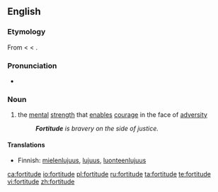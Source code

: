 ==English==

===Etymology===
From {{OF.}} < {{L.}} {{term|fortitudo|fortitūdō|bravery, strength|lang=la}} < {{term|fortis||brave, strong|lang=la}}.

===Pronunciation===
*{{a|RP}} {{IPA|/ˈfɔːtɪtjuːd/}}

===Noun===
{{en-noun}}
# the [[mental]] [[strength]] that [[enable]]s [[courage]] in the face of [[adversity]]
#: '''''Fortitude''' is bravery on the side of justice.''

====Translations====
{{trans-top|mental strength}}
*Finnish: [[mielenlujuus]], [[lujuus]], [[luonteenlujuus]]
{{trans-mid}}
{{trans-bottom}}

[[ca:fortitude]]
[[io:fortitude]]
[[pl:fortitude]]
[[ru:fortitude]]
[[ta:fortitude]]
[[te:fortitude]]
[[vi:fortitude]]
[[zh:fortitude]]